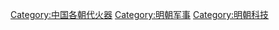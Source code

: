 [[Category:中国各朝代火器|Category:中国各朝代火器]]
[[Category:明朝军事|Category:明朝军事]]
[[Category:明朝科技|Category:明朝科技]]